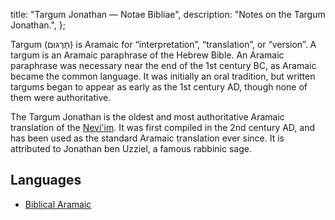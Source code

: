   title: "Targum Jonathan — Notae Bibliae",
  description: "Notes on the Targum Jonathan.",
};

<Initial text="Targum Jonathan"/>

Targum (תַּרְגּוּם) is Aramaic for “interpretation”, “translation”, or “version”. A targum is an Aramaic paraphrase of the Hebrew Bible. An Aramaic paraphrase was necessary near the end of the 1st century BC, as Aramaic became the common language. It was initially an oral tradition, but written targums began to appear as early as the 1st century AD, though none of them were authoritative.

The Targum Jonathan is the oldest and most authoritative Aramaic translation of the [Nevi'im](/bible/old-testament/jewish-order/neviim). It was first compiled in the 2nd century AD, and has been used as the standard Aramaic translation ever since. It is attributed to Jonathan ben Uzziel, a famous rabbinic sage.

## Languages

* [Biblical Aramaic](/bible/languages/biblical-aramaic)

